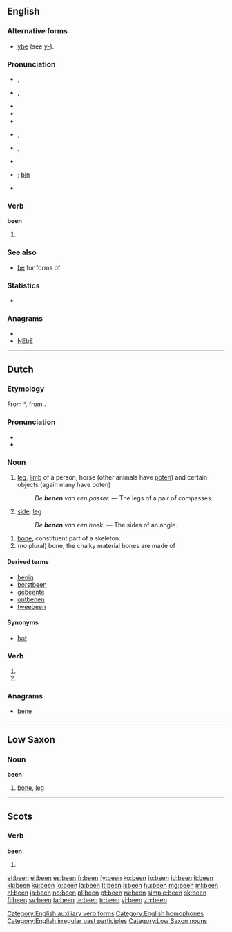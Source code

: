 {{wikipedia}}
{{also|ben|Ben}}
==English==

===Alternative forms===
* {{sense|obsolete}} [[ybe]] (see [[y-]]).

===Pronunciation===
* {{a|RP|stressed}} {{IPA|/ˈbiːn/}}, {{SAMPA|/"bi:n/}}
* {{a|RP|unstressed}} {{IPA|/bin/}}, {{SAMPA|/bin/}}
* {{audio|en-gb-been.ogg|Audio (RP)}}
* {{homophones|bean}}
* {{rhymes|iːn}}
* {{a|GenAm|stressed}} {{IPA|/ˈbɪn/}}, {{SAMPA|/"bIn/}}
* {{a|GenAm|unstressed}} {{IPA|/bɪn/}}, {{SAMPA|/bIn/}}
* {{audio|en-us-been.ogg|Audio (US)}}
* {{homophones|bean}}; [[bin]] {{qualifier|US accent}}
* {{rhymes|ɪn}}

===Verb===
'''been'''

# {{past participle of|[[be#English|be]]}}
<!-- Translation belong on [[be]] -->

===See also===
* [[be#Inflection|be]] for forms of {{term|be|lang=en}}

===Statistics===
* {{rank|who|said|would|46|been|will|no|them}}

===Anagrams===
* {{alphagram|been}}
* [[NEbE#English|NEbE]]

[[Category:English auxiliary verb forms]]
[[Category:English homophones]]
[[Category:English irregular past participles]]

----

==Dutch==
===Etymology===
From {{etyl|odt|nl}} *{{term||bēn|lang=odt}}, from {{proto|Germanic|bainan|lang=nl}}.

===Pronunciation===
* {{IPA|/beːn/|lang=nl}}
* {{audio|Nl-been.ogg|audio}}

===Noun===
{{nl-noun|g=n|benen|beentje}}

# {{anatomy|lang=nl}} [[leg]], [[limb]] of a person, horse (other animals have [[poten]]) and certain objects (again many have poten)
#: ''De '''benen''' van een passer.'' &mdash; The legs of a pair of compasses.
# {{mathematics|lang=nl}} [[side]], [[leg]]
#: ''De '''benen''' van een hoek.'' &mdash; The sides of an angle.

{{nl-noun|g=n|pl1=beenderen|pl2=benen|dim=beentje|dimpl1=beentjes|dimpl2=beendertjes}}

# [[bone]], constituent part of a skeleton.
# (no plural) bone, the chalky material bones are made of

====Derived terms====
{{top4}}
* [[benig]]
* [[borstbeen]]
* [[gebeente]]
* [[ontbenen]]
* [[tweebeen]]
{{bottom}}

====Synonyms====
* {{sense|bone}} [[bot]]

===Verb===
{{infl|nl}}

# {{nl-verb-form|p=1|n=sg|t=pres|m=ind|benen}}
# {{nl-verb-form|m=imp|benen}}

===Anagrams===
* [[bene#Dutch|bene]]

----

==Low Saxon==

===Noun===
'''been'''

# [[bone]], [[leg]]

[[Category:Low Saxon nouns]]

----

==Scots==

===Verb===
'''been'''

# {{past participle of|[[be#Scots|be]]|lang=Scots}}

[[et:been]]
[[el:been]]
[[es:been]]
[[fr:been]]
[[fy:been]]
[[ko:been]]
[[io:been]]
[[id:been]]
[[it:been]]
[[kk:been]]
[[ku:been]]
[[lo:been]]
[[la:been]]
[[lt:been]]
[[li:been]]
[[hu:been]]
[[mg:been]]
[[ml:been]]
[[nl:been]]
[[ja:been]]
[[no:been]]
[[pl:been]]
[[pt:been]]
[[ru:been]]
[[simple:been]]
[[sk:been]]
[[fi:been]]
[[sv:been]]
[[ta:been]]
[[te:been]]
[[tr:been]]
[[vi:been]]
[[zh:been]]